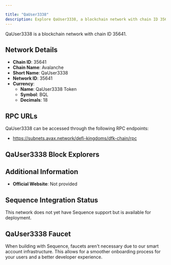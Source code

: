 ```yaml
---

title: "QaUser3338"
description: Explore QaUser3338, a blockchain network with chain ID 35641. Learn about its native currency, QaUser3338 Token, and how to interact with the network.
---
```




QaUser3338 is a blockchain network with chain ID 35641.

## Network Details

- **Chain ID**: 35641
- **Chain Name**: Avalanche
- **Short Name**: QaUser3338
- **Network ID**: 35641
- **Currency**: 
  - **Name**: QaUser3338 Token
  - **Symbol**: BQL
  - **Decimals**: 18

## RPC URLs

QaUser3338 can be accessed through the following RPC endpoints:

- https://subnets.avax.network/defi-kingdoms/dfk-chain/rpc

## QaUser3338 Block Explorers



## Additional Information

- **Official Website**: Not provided

## Sequence Integration Status

This network does not yet have Sequence support but is available for deployment.

## QaUser3338 Faucet

When building with Sequence, faucets aren't necessary due to our smart account infrastructure. This allows for a smoother onboarding process for your users and a better developer experience.
